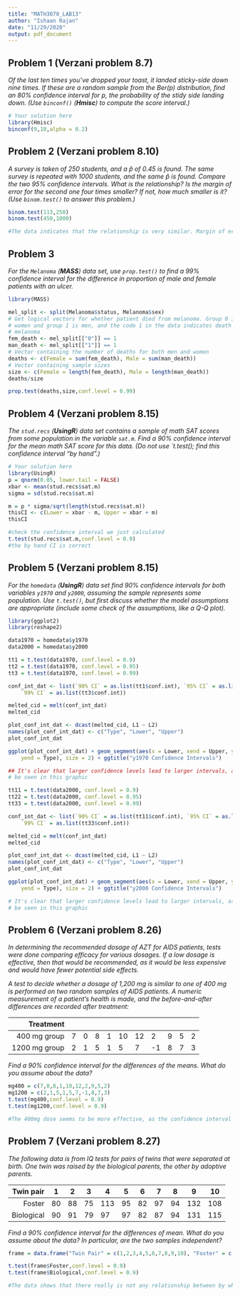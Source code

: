 ---
title: "MATH3070_LAB13"
author: "Ishaan Rajan"
date: "11/29/2020"
output: pdf_document
---



## Problem 1 (Verzani problem 8.7)
*Of the last ten times you've dropped your toast, it landed sticky-side down nine times. If these are a random sample from the $\text{Ber}(p)$ distribution, find an 80% confidence interval for $p$, the probability of the stidy side landing down. (Use `binconf()` (**Hmisc**) to compute the score interval.)*

```{r, tidy = TRUE,message=FALSE}
# Your solution here
library(Hmisc)
binconf(9,10,alpha = 0.2)

```

## Problem 2 (Verzani problem 8.10)
*A survey is taken of 250 students, and a $\hat{p}$ of 0.45 is found. The same survey is repeated with 1000 students, and the same $\hat{p}$ is found. Compare the two 95% confidence intervals. What is the relationship? Is the margin of error for the second one four times smaller? If not, how much smaller is it? (Use `binom.test()` to answer this problem.)*

```{r, tidy = TRUE,message=FALSE}
binom.test(113,250)
binom.test(450,1000)

#The data indicates that the relationship is very similar. Margin of error for test 1: about 6.3%. Margin of error for test 2 is about 3.1%. The margin of error for the second test is about 2 times smaller. 
```

## Problem 3
*For the `Melanoma` (**MASS**) data set, use `prop.test()` to find a 99% confidence interval for the difference in proportion of male and female patients with an ulcer.*

```{r, tidy = TRUE,message=FALSE}
library(MASS)

mel_split <- split(Melanoma$status, Melanoma$sex)
# Get logical vectors for whether patient died from melanoma. Group 0 is
# women and group 1 is men, and the code 1 in the data indicates death from
# melanoma
fem_death <- mel_split[["0"]] == 1
man_death <- mel_split[["1"]] == 1
# Vector containing the number of deaths for both men and women
deaths <- c(Female = sum(fem_death), Male = sum(man_death))
# Vector containing sample sizes
size <- c(Female = length(fem_death), Male = length(man_death))
deaths/size

prop.test(deaths,size,conf.level = 0.99)
```

## Problem 4 (Verzani problem 8.15)
*The `stud.recs` (**UsingR**) data set contains a sample of math SAT scores from some population in the variable `sat.m`. Find a 90% confidence interval for the mean math SAT score for this data. (Do not use `t.test(); find this confidence interval "by hand".)*

```{r, tidy = TRUE,message=FALSE}
# Your solution here
library(UsingR)
p = qnorm(0.05, lower.tail = FALSE)
xbar <- mean(stud.recs$sat.m)
sigma = sd(stud.recs$sat.m)

m = p * sigma/sqrt(length(stud.recs$sat.m))
thisCI <- c(Lower = xbar - m, Upper = xbar + m)
thisCI

#check the confidence interval we just calculated
t.test(stud.recs$sat.m,conf.level = 0.9)
#the by hand CI is correct

```

## Problem 5 (Verzani problem 8.15)
*For the `homedata` (**UsingR**) data set find 90% confidence intervals for both variables `y1970` and `y2000`, assuming the sample represents some population. Use `t.test()`, but first discuss whether the model assumptions are appropriate (include some check of the assumptions, like a Q-Q plot).*

```{r, tidy = TRUE,message=FALSE}
library(ggplot2)
library(reshape2)

data1970 = homedata$y1970
data2000 = homedata$y2000

tt1 = t.test(data1970, conf.level = 0.9)
tt2 = t.test(data1970, conf.level = 0.95)
tt3 = t.test(data1970, conf.level = 0.99)

conf_int_dat <- list(`90% CI` = as.list(tt1$conf.int), `95% CI` = as.list(tt2$conf.int), 
    `99% CI` = as.list(tt3$conf.int))

melted_cid = melt(conf_int_dat)
melted_cid

plot_conf_int_dat <- dcast(melted_cid, L1 ~ L2)
names(plot_conf_int_dat) <- c("Type", "Lower", "Upper")
plot_conf_int_dat

ggplot(plot_conf_int_dat) + geom_segment(aes(x = Lower, xend = Upper, y = Type, 
    yend = Type), size = 2) + ggtitle("y1970 Confidence Intervals")

## It's clear that larger confidence levels lead to larger intervals, as can
# be seen in this graphic

tt11 = t.test(data2000, conf.level = 0.9)
tt22 = t.test(data2000, conf.level = 0.95)
tt33 = t.test(data2000, conf.level = 0.99)

conf_int_dat <- list(`90% CI` = as.list(tt11$conf.int), `95% CI` = as.list(tt22$conf.int), 
    `99% CI` = as.list(tt33$conf.int))

melted_cid = melt(conf_int_dat)
melted_cid

plot_conf_int_dat <- dcast(melted_cid, L1 ~ L2)
names(plot_conf_int_dat) <- c("Type", "Lower", "Upper")
plot_conf_int_dat

ggplot(plot_conf_int_dat) + geom_segment(aes(x = Lower, xend = Upper, y = Type, 
    yend = Type), size = 2) + ggtitle("y2000 Confidence Intervals")

# It's clear that larger confidence levels lead to larger intervals, as can
# be seen in this graphic

```

## Problem 6 (Verzani problem 8.26)
*In determining the recommended dosage of AZT for AIDS patients, tests were done comparing efficacy for various dosages. If a low dosage is effective, then that would be recommended, as it would be less expensive and would have fewer potential side effects.*

*A test to decide whether a dosage of 1,200 mg is similar to one of 400 mg is performed on two random samples of AIDS patients. A numeric measurement of a patient's health is made, and the before-and-after differences are recorded after treatment:*

|Treatment      |   |   |   |   |    |    |    |   |   |   |
|--------------:|---|---|---|---|----|----|----|---|---|---|
| 400 mg group  | 7 | 0 | 8 | 1 | 10 | 12 | 2  | 9 | 5 | 2 |
| 1200 mg group | 2 | 1 | 5 | 1 | 5  | 7  | -1 | 8 | 7 | 3 |

*Find a 90% confidence interval for the differences of the means. What do you assume about the data?*

```{r, tidy = TRUE,message=FALSE}
mg400 = c(7,0,8,1,10,12,2,9,5,2)
mg1200 = c(2,1,5,1,5,7,-1,8,7,3)
t.test(mg400,conf.level = 0.9)
t.test(mg1200,conf.level = 0.9)

#The 400mg dose seems to be more effective, as the confidence interval includes higher numeric measurements of a patients health than the 1200mg dose. 

```

## Problem 7 (Verzani problem 8.27)
*The following data is from IQ tests for pairs of twins that were separated at birth. One twin was raised by the biological parents, the other by adoptive parents.*

| Twin pair  | 1  | 2  | 3  | 4   | 5  | 6  | 7  | 8  | 9   | 10  |
|-----------:|----|----|----|-----|----|----|----|----|-----|-----|
| Foster     | 80 | 88 | 75 | 113 | 95 | 82 | 97 | 94 | 132 | 108 |
| Biological | 90 | 91 | 79 | 97  | 97 | 82 | 87 | 94 | 131 | 115 |

*Find a 90% confidence interval for the differences of mean. What do you assume about the data? In particular, are the two samples independent?*

```{r, tidy = TRUE,message=FALSE}
frame = data.frame("Twin Pair" = c(1,2,3,4,5,6,7,8,9,10), "Foster" = c(80,88,75,113,95,82,97,94,132,108), Biological = c(90,91,79,97,97,82,87,94,131,115))

t.test(frame$Foster,conf.level = 0.9)
t.test(frame$Biological,conf.level = 0.9)

#The data shows that there really is not any relationship between by what family a separated twin was raised and the IQ level of each twin respectively due to the confidence intervals being pretty much the same. 
```
